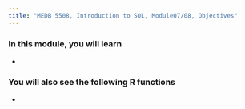 ```yaml
---
title: "MEDB 5508, Introduction to SQL, Module07/08, Objectives"
---
```


### In this module, you will learn

+ 

### You will also see the following R functions

+ 
